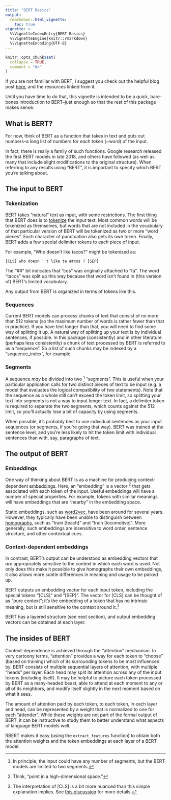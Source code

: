 ```yaml
---
title: "BERT Basics"
output: 
  rmarkdown::html_vignette:
    toc: true
vignette: >
  %\VignetteIndexEntry{BERT Basics}
  %\VignetteEngine{knitr::rmarkdown}
  %\VignetteEncoding{UTF-8}
---
```


 <!-- 
 Copyright 2019 Bedford Freeman & Worth Pub Grp LLC DBA Macmillan Learning. 

 Licensed under the Apache License, Version 2.0 (the "License");
 you may not use this file except in compliance with the License.
 You may obtain a copy of the License at

     http://www.apache.org/licenses/LICENSE-2.0

 Unless required by applicable law or agreed to in writing, software
 distributed under the License is distributed on an "AS IS" BASIS,
 WITHOUT WARRANTIES OR CONDITIONS OF ANY KIND, either express or implied.
 See the License for the specific language governing permissions and
 limitations under the License.
 -->

```r
knitr::opts_chunk$set(
  collapse = TRUE,
  comment = "#>"
)
```




If you are not familiar with BERT, I suggest you check out the helpful blog post
[here](http://jalammar.github.io/illustrated-bert/), and the resources linked
from it.

Until you have time to do that, this vignette is intended to be a quick, bare-bones
introduction to BERT--just enough so that the rest of this package makes sense.

## What is BERT?

For now, think of BERT as a function that takes in text and puts out numbers--a
long list of numbers for *each* token (~word) of the input.

In fact, there is really a family of such functions. Google research released
the first BERT models in late 2018, and others have followed (as well as many
that include slight modifications to the original structure). When referring to
any results using "BERT", it is important to specify which BERT you're talking
about.

## The input to BERT

### Tokenization

BERT takes "natural" text as input, with some restrictions. The first thing that
BERT does is to
[tokenize](https://en.wikipedia.org/wiki/Lexical_analysis#Tokenization) the
input text. Most common words will be tokenized as themselves, but words that
are not included in the vocabulary of that particular version of BERT will be
tokenized as two or more "word pieces". Each character of punctuation also gets
its own token. Finally, BERT adds a few special delimiter tokens to each piece
of input.

For example, "Who doesn't like tacos?" might be tokenized as:

`[CLS] who doesn ' t like ta ##cos ? [SEP]`

The "##" bit indicates that "cos" was originally attached to "ta". The word
"tacos" was split up this way because that word isn't found in (this version of)
BERT's limited vocabulary.

Any output from BERT is organized in terms of tokens like this.

### Sequences

Current BERT models can process chunks of text that consist of no more than 512
tokens (so the maximum number of words is rather fewer than that in practice). 
If you have text longer than that, you will need to find some way of splitting
it up. A natural way of splitting up your text is by individual sentences, if
possible. In this package (consistently) and in other literature (perhaps less
consistently) a chunk of text processed by BERT is referred to as a "sequence".
So a list of such chunks may be indexed by a "sequence_index", for example.

### Segments

A sequence *may* be divided into two [^segments] "segments". This is useful when
your particular application calls for two distinct pieces of text to be input
(e.g. a model that evaluates the logical compatibility of two statements). Note
that the sequence as a whole still can't exceed the token limit, so splitting
your text into segments is not a way to input longer text. In fact, a delimiter
token is required to separate the two segments, which counts against the 512
limit, so you'll actually lose a bit of capacity by using segments.

When possible, it's probably best to use individual sentences as your input
sequences (or segments, if you're going that way). BERT was trained at the
sentence level, and you're less likely to hit the token limit with individual
sentences than with, say, paragraphs of text.

[^segments]: In principle, the input could have any number of segments, but the
BERT models are limited to two segments.

## The output of BERT

### Embeddings 

One way of thinking about BERT is as a machine for producing context-dependent
[embeddings](https://en.wikipedia.org/wiki/Word_embedding). Here, an "embedding"
is a vector [^vector] that gets associated with each token of the input. Useful
embeddings will have a number of special properties. For example, tokens with
similar meanings will have embeddings that are "nearby" in the embedding space.

Static embeddings, such as [word2vec](https://en.wikipedia.org/wiki/Word2vec),
have been around for several years. However, they typically have been unable to
distinguish between [homographs](https://en.wikipedia.org/wiki/Homograph), such
as "train [teach]" and "train [locomotive]". More generally, such embeddings are
insensitive to word order, sentence structure, and other contextual cues.

[^vector]: Think, "point in a high-dimensional space."

### Context-dependent embeddings

In contrast, BERT's output can be understood as embedding vectors that *are*
appropriately sensitive to the context in which each word is used. Not only does
this make it possible to give homographs their own embeddings, it also allows
more subtle differences in meaning and usage to be picked up.

BERT outputs an embedding vector for each input token, including the special
tokens "[CLS]" and "[SEP]". The vector for [CLS] can be thought of as "pure
context"; it's the embedding of a token that has no intrinsic meaning, but is
still sensitive to the context around it.[^CLS]

BERT has a layered structure (see next section), and output embedding vectors
can be obtained at each layer.

[^CLS]: The interpretation of [CLS] is a bit more nuanced than this simple
explanation implies. See [this
discussion](https://github.com/google-research/bert/issues/196) for more
details.

## The insides of BERT

Context-dependence is achieved through the "attention" mechanism. In very
cartoony terms, "attention" provides a way for each token to "choose" (based on
training) which of its surrounding tokens to be most influenced by. BERT
consists of multiple sequential layers of attention, with multiple "heads" per
layer. Each head may split its attention across any of the input tokens
(including itself). It may be helpful to picture each token processed by BERT as
a many-headed beast, able to attend at each moment to any or all of its
neighbors, and modify itself slightly in the next moment based on what it sees.

The amount of attention paid by each token, to each token, in each layer and
head, can be represented by a weight that is normalized to one for each
"attender". While these weights are not part of the formal output of BERT, it
can be instructive to study them to better understand what aspects of language
BERT models well.

RBERT makes it easy (using the `extract_features` function) to obtain both the
attention weights and the token embeddings at each layer of a BERT model.
